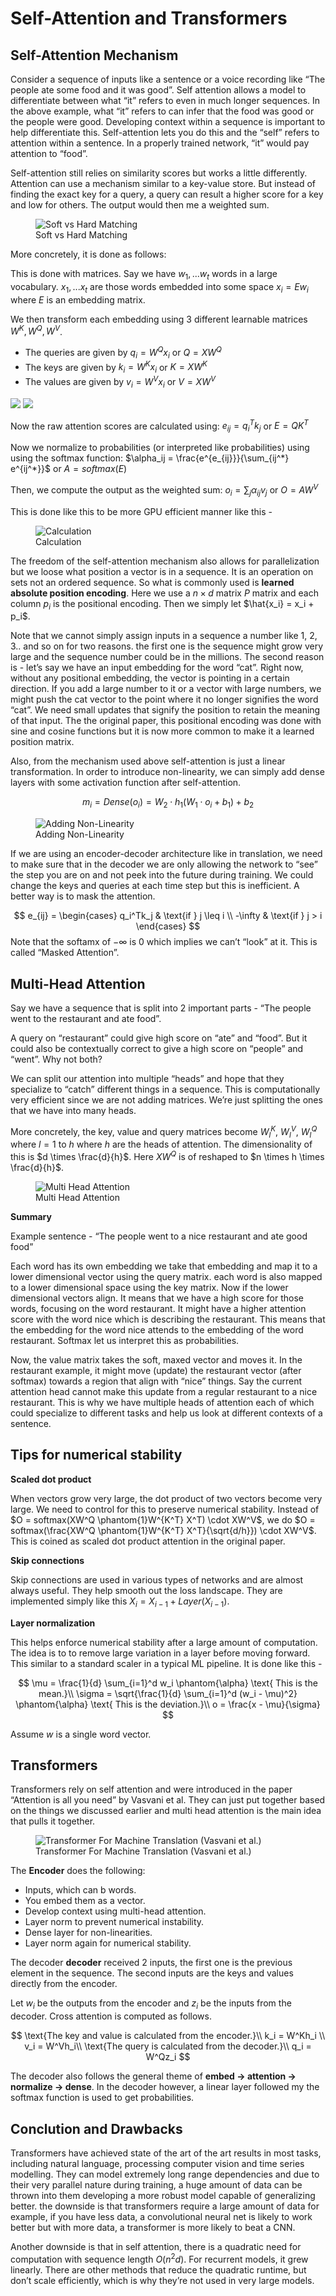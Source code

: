 # Self-Attention and Transformers

## Self-Attention Mechanism

Consider a sequence of inputs like a sentence or a voice recording like "The people ate some food and it was good". Self attention allows a model to differentiate between what "it" refers to even in much longer sequences. In the above example, what "it" refers to can infer that the food was good or the people were good. Developing context within a sequence is important to help differentiate this. Self-attention lets you do this and the "self" refers to attention within a sentence. In a properly trained network, "it" would pay attention to "food".

Self-attention still relies on similarity scores but works a little differently. Attention can use a mechanism similar to a key-value store. But instead of finding the exact key for a query, a query can result a higher score for a key and low for others. The output would then me a weighted sum.

![Soft vs Hard Matching](images/svh-matching.jpg)

More concretely, it is done as follows:

This is done with matrices. Say we have $w_1, ... w_t$ words in a large vocabulary. $x_1, ... x_t$ are those words embedded into some space $x_i = Ew_i$ where $E$ is an embedding matrix.

We then transform each embedding using 3 different learnable matrices $W^K, W^Q, W^V$.

- The queries are given by $q_i = W^Qx_i$ or $Q = XW^Q$
- The keys are given by $k_i = W^Kx_i$ or $K = XW^K$
- The values are given by $v_i = W^Vx_i$ or $V = XW^V$


![](images/keyquery.png)
![](images/value.png)

Now the raw attention scores are calculated using: $e_{ij} = q_i^Tk_j$ or $E = QK^T$

Now we normalize to probabilities (or interpreted like probabilities) using using the softmax function: $\alpha_ij = \frac{e^{e_{ij}}}{\sum_{ij^*} e^{ij^*}}$ or $A = softmax(E)$

Then, we compute the output as the weighted sum: $o_i = \sum_{j} \alpha_{ij} v_j$ or $O = AW^V$

This is done like this to be more GPU efficient manner like this - 

![Calculation](images/gpu_calc.jpg)

The freedom of the self-attention mechanism also allows for parallelization but we loose what position a vector is in a sequence. It is an operation on sets not an ordered sequence. So what is commonly used is **learned absolute position encoding**. Here we use a $n \times d \text{ matrix }P$ matrix and each column $p_i$ is the positional encoding. Then we simply let $\hat{x_i} = x_i + p_i$. 

Note that we cannot simply assign inputs in a sequence a number like 1, 2, 3.. and so on for two reasons. the first one is the sequence might grow very large and the sequence number could be in the millions. The second reason is - let's say we have an input embedding for the word "cat". Right now, without any positional embedding, the vector is pointing in a certain direction. If you add a large number to it or a vector with large numbers, we might push the cat vector to the point where it no longer signifies the word "cat". We need small updates that signify the position to retain the meaning of that input. The the original paper, this positional encoding was done with sine and cosine functions but it is now more common to make it a learned position matrix.

Also, from the mechanism used above self-attention is just a linear transformation. In order to introduce non-linearity, we can simply add dense layers with some activation function after self-attention.

$$
m_i = Dense(o_i) = W_2 \cdot h_1 (W_1 \cdot o_i + b_1) + b_2
$$

![Adding Non-Linearity](images/nonl-self-attention.jpg)

If we are using an encoder-decoder architecture like in translation, we need to make sure that in the decoder we are only allowing the network to "see" the step you are on and not peek into the future during training. We could change the keys and queries at each time step but this is inefficient. A better way is to mask the attention.


$$
e_{ij} = \begin{cases}
q_i^Tk_j & \text{if } j \leq i \\
-\infty & \text{if } j > i
\end{cases}
$$
Note that the softamx of $-\infty$ is 0 which implies we can't "look" at it. This is called "Masked Attention".

## Multi-Head Attention

Say we have a sequence that is split into 2 important parts - "The people went to the restaurant and ate food".

A query on "restaurant" could give high score on "ate" and "food". But it could also be contextually correct to give a high score on "people" and "went". Why not both?

We can split our attention into multiple "heads" and hope that they specialize to "catch" different things in a sequence. This is computationally very efficient since we are not adding matrices. We're just splitting the ones that we have into many heads.

More concretely, the key, value and query matrices become $W^K_l$, $W^V_l$, $W^Q_l$ where $l = 1 \text{ to } h$ where $h$ are the heads of attention. The dimensionality of this is $d \times \frac{d}{h}$. Here $XW^Q$ is of reshaped to $n \times h \times \frac{d}{h}$.



![Multi Head Attention](images/multi.jpg)

**Summary**

Example sentence - "The people went to a nice restaurant and ate good food"

Each word has its own embedding we take that embedding and map it to a lower dimensional vector using the query matrix. each word is also mapped to a lower dimensional space using the key matrix. Now if the lower dimensional vectors align. It means that we have a high score for those words, focusing on the word restaurant. It might have a higher attention score with the word nice which is describing the restaurant. This means that the embedding for the word nice attends to the embedding of the word restaurant. Softmax let us interpret this as probabilities.

Now, the value matrix takes the soft, maxed vector and moves it. In the restaurant example, it might move (update) the restaurant vector (after softmax) towards a region that align with "nice" things. Say the current attention head cannot make this update from a regular restaurant to a nice restaurant. This is why we have multiple heads of attention each of which could specialize to different tasks and help us look at different contexts of a sentence.


## Tips for numerical stability

**Scaled dot product**

When vectors grow very large, the dot product of two vectors become very large. We need to control for this to preserve numerical stability. Instead of $O = softmax(XW^Q \phantom{1}W^{K^T} X^T) \cdot XW^V$, we do $O = softmax(\frac{XW^Q \phantom{1}W^{K^T} X^T}{\sqrt{d/h}}) \cdot XW^V$. This is coined as scaled dot product attention in the original paper.

**Skip connections**

Skip connections are used in various types of networks and are almost always useful. They help smooth out the loss landscape. They are implemented simply like this $X_i = X_{i-1} + Layer(X_{i-1})$.

**Layer normalization**

This helps enforce numerical stability after a large amount of computation. The idea is to to remove large variation in a layer before moving forward. This similar to a standard scaler in a typical ML pipeline. It is done like this - 

$$
\mu = \frac{1}{d} \sum_{i=1}^d w_i \phantom{\alpha} \text{ This is the mean.}\\
\sigma = \sqrt{\frac{1}{d} \sum_{i=1}^d (w_i - \mu)^2} \phantom{\alpha} \text{ This is the deviation.}\\
o = \frac{x - \mu}{\sigma} 
$$

Assume $w$ is a single word vector. 

## Transformers

Transformers rely on self attention and were introduced in the paper "Attention is all you need" by Vasvani et al. They can just put together based on the things we discussed earlier and multi head attention is the main idea that pulls it together.

![Transformer For Machine Translation (Vasvani et al.)](images/transformer.png)

The **Encoder** does the following:

- Inputs, which can b words.
- You embed them as a vector.
- Develop context using multi-head attention.
- Layer norm to prevent numerical instability.
- Dense layer for non-linearities.
- Layer norm again for numerical stability.

The decoder **decoder** received 2 inputs, the first one is the previous element in the sequence. The second inputs are the keys and values directly from the encoder.

Let $w_i$ be the outputs from the encoder and $z_i$ be the inputs from the decoder. Cross attention is computed as follows.

$$
\text{The key and value is calculated from the encoder.}\\
k_i = W^Kh_i \\
v_i = W^Vh_i\\
\text{The query is calculated from the decoder.}\\
q_i = W^Qz_i
$$

The decoder also follows the general theme of **embed -> attention -> normalize -> dense**. In the decoder however, a linear layer followed my the softmax function is used to get probabilities.

## Conclution and Drawbacks

Transformers have achieved state of the art of the art results in most tasks, including natural language, processing computer vision and time series modelling. They can model extremely long range dependencies and due to their very parallel nature during training, a huge amount of data can be thrown into them developing a more robust model capable of generalizing better. the downside is that transformers require a large amount of data for example, if you have less data, a convolutional neural net is likely to work better but with more data, a transformer is more likely to beat a CNN.

Another downside is that in self attention, there is a quadratic need for computation with sequence length $O(n^2 d)$. For recurrent models, it grew linearly. There are other methods that reduce the quadratic runtime, but don't scale efficiently, which is why they're not used in very large models.












